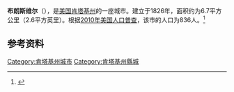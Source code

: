 {{Infobox City 
|chinese_name = 布朗斯维尔
|official_name = Brownsville
|image_flag = 
|image_seal = 
|image_skyline = 
|image_map = KYMap-doton-Brownsville.PNG
|map_caption =
|subdivision_type = [[國家|國家]]
|subdivision_name = {{USA}}
|leader_title = 
|leader_name = 
|subdivision_type1 = [[美國行政區劃|州]]
|subdivision_name1 = [[肯塔基州|肯塔基州]]
|subdivision_type2 = [[肯塔基州行政区划|县]]
|subdivision_name2 = Edmonson
|found_title            = 正式立市
|found_date             = 1826年
|area_total = 6.7
|area_land = 
|area_water = 
|population_as_of = 2010
|population_total = 836
|population_density = 
|timezone = 
|utc_offset = 
|timezone_DST = 
|utc_offset_DST = 
}}

'''布朗斯维尔'''（{{lang-en|'''Brownsville'''}}），是[[美国|美国]][[肯塔基州|肯塔基州]]的一座城市。建立于1826年，面积约为6.7平方公里（2.6平方英里）。根据[[2010年美国人口普查|2010年美国人口普查]]，该市的人口为836人。<ref name=census>{{cite web |url = http://www.census.gov/prod/www/abs/decennial/ |title = Census of Population and Housing |publisher = U.S. Census Bureau |accessdate = November 18, 2011 |archive-url = https://web.archive.org/web/20060208103743/http://www.census.gov/prod/www/abs/decennial/ |archive-date = 2006-02-08 |dead-url = yes }}</ref>

== 参考资料 ==
{{reflist}}

[[Category:肯塔基州城市|Category:肯塔基州城市]]
[[Category:肯塔基州縣城|Category:肯塔基州縣城]]


{{Kentucky-stub}}